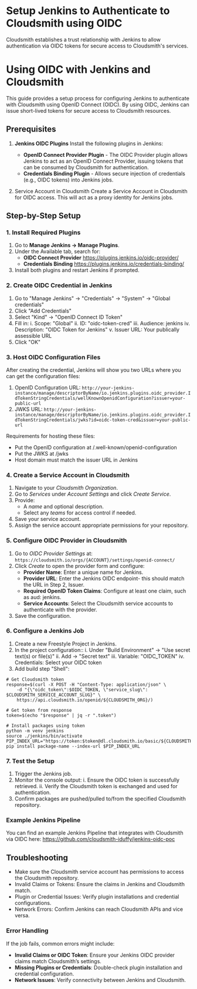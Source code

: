 

# Setup Jenkins to Authenticate to Cloudsmith using OIDC

Cloudsmith establishes a trust relationship with Jenkins to allow authentication via OIDC tokens for secure access to Cloudsmith's services.

# Using OIDC with Jenkins and Cloudsmith

This guide provides a setup process for configuring Jenkins to authenticate with Cloudsmith using OpenID Connect (OIDC). By using OIDC, Jenkins can issue short-lived tokens for secure access to Cloudsmith resources.

## Prerequisites

1. **Jenkins OIDC Plugins**
Install the following plugins in Jenkins:
    * **OpenID Connect Provider Plugin** - The OIDC Provider plugin allows Jenkins to act as an OpenID Connect Provider, issuing tokens that can be consumed by Cloudsmith for authentication.
    * **Credentials Binding Plugin** - Allows secure injection of credentials (e.g., OIDC tokens) into Jenkins jobs.

2. Service Account in Cloudsmith
Create a Service Account in Cloudsmith for OIDC access. This will act as a proxy identity for Jenkins jobs.

## Step-by-Step Setup

### 1. Install Required Plugins

1. Go to **Manage Jenkins → Manage Plugins**.
2. Under the Available tab, search for:
    * **OIDC Connect Provider** https://plugins.jenkins.io/oidc-provider/
    * **Credentials Binding** https://plugins.jenkins.io/credentials-binding/
3. Install both plugins and restart Jenkins if prompted.

### 2. Create OIDC Credential in Jenkins

1. Go to "Manage Jenkins" → "Credentials" → "System" → "Global credentials"
2. Click "Add Credentials"
3. Select "Kind" → "OpenID Connect ID Token"
4. Fill in:
    i. Scope: "Global"
    ii. ID: "oidc-token-cred"
    iii. Audience: jenkins
    iv. Description: "OIDC Token for Jenkins"
    v. Issuer URL: Your publically assessible URL
5. Click "OK"

<BlockImage src={1ced783e23c4d4187c5f529367a80a16b6c8628b27d2413ff4138a4e0f170567-oidc-provider} alt=""></BlockImage>

### 3. Host OIDC Configuration Files

After creating the credential, Jenkins will show you two URLs where you can get the configuration files:

1. OpenID Configuration URL: `http://your-jenkins-instance/manage/descriptorByName/io.jenkins.plugins.oidc_provider.IdTokenStringCredentials/wellKnownOpenidConfiguration?issuer=your-public-url`
2. JWKS URL: `http://your-jenkins-instance/manage/descriptorByName/io.jenkins.plugins.oidc_provider.IdTokenStringCredentials/jwks?id=oidc-token-cred&issuer=your-public-url`

Requirements for hosting these files:

* Put the OpenID configuration at /.well-known/openid-configuration
* Put the JWKS at /jwks
* Host domain must match the issuer URL in Jenkins

### 4. Create a Service Account in Cloudsmith

1. Navigate to your *Cloudsmith Organization*.
2. Go to *Services* under *Account Settings* and click *Create Service*.
3. Provide:
    * A *name* and optional description.
    * Select any *teams* for access control if needed.
4. Save your service account.
5. Assign the service account appropriate permissions for your repository.

### 5. Configure OIDC Provider in Cloudsmith

1. Go to *OIDC Provider Settings* at: `https://cloudsmith.io/orgs/{ACCOUNT}/settings/openid-connect/`
2. Click *Create* to open the provider form and configure:
    * **Provider Name**: Enter a unique name for Jenkins.
    * **Provider URL**: Enter the Jenkins OIDC endpoint- this should match the URL in Step 2, Issuer.
    * **Required OpenID Token Claims**: Configure at least one claim, such as aud: jenkins.
    * **Service Accounts**: Select the Cloudsmith service accounts to authenticate with the provider.
3. Save the configuration.

### 6. Configure a Jenkins Job

1. Create a new Freestyle Project in Jenkins.
2. In the project configuration::
    i. Under "Build Environment" → "Use secret text(s) or file(s)"
    ii. Add → "Secret text"
    iii. Variable: "OIDC_TOKEN"
    iv. Credentials: Select your OIDC token
3. Add build step "Shell":

```shell
# Get Cloudsmith token
response=$(curl -X POST -H "Content-Type: application/json" \
    -d "{\"oidc_token\":$OIDC_TOKEN, \"service_slug\": $CLOUDSMITH_SERVICE_ACCOUNT_SLUG}" \
    https://api.cloudsmith.io/openid/${CLOUDSMITH_ORG}/)

# Get token from response
token=$(echo "$response" | jq -r ".token")

# Install packages using token
python -m venv jenkins
source ./jenkins/bin/activate
PIP_INDEX_URL="https://token:$token@dl.cloudsmith.io/basic/${CLOUDSMITH_ORG}/${CLOUDSMITH_REPO}/python/simple/"
pip install package-name --index-url $PIP_INDEX_URL
```

### 7. Test the Setup

1. Trigger the Jenkins job.
2. Monitor the console output:
    i. Ensure the OIDC token is successfully retrieved.
    ii. Verify the Cloudsmith token is exchanged and used for authentication.
3. Confirm packages are pushed/pulled to/from the specified Cloudsmith repository.

### Example Jenkins Pipeline

You can find an example Jenkins Pipeline that integrates with Cloudsmith via OIDC here: https://github.com/cloudsmith-iduffy/jenkins-oidc-poc

## Troubleshooting

* Make sure the Cloudsmith service account has permissions to access the Cloudsmith repository.
* Invalid Claims or Tokens: Ensure the claims in Jenkins and Cloudsmith match.
* Plugin or Credential Issues: Verify plugin installations and credential configurations.
* Network Errors: Confirm Jenkins can reach Cloudsmith APIs and vice versa.

### Error Handling

If the job fails, common errors might include:

* **Invalid Claims or OIDC Token**: Ensure your Jenkins OIDC provider claims match Cloudsmith’s settings.
* **Missing Plugins or Credentials**: Double-check plugin installation and credential configuration.
* **Network Issues**: Verify connectivity between Jenkins and Cloudsmith.